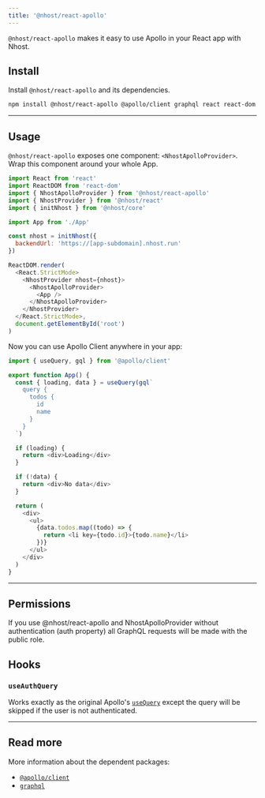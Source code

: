 ```yaml
---
title: '@nhost/react-apollo'
---
```


`@nhost/react-apollo` makes it easy to use Apollo in your React app with Nhost.

## Install

Install `@nhost/react-apollo` and its dependencies.

```sh
npm install @nhost/react-apollo @apollo/client graphql react react-dom
```

---

## Usage

`@nhost/react-apollo` exposes one component: `<NhostApolloProvider>`. Wrap this component around your whole App.

```js
import React from 'react'
import ReactDOM from 'react-dom'
import { NhostApolloProvider } from '@nhost/react-apollo'
import { NhostProvider } from '@nhost/react'
import { initNhost } from '@nhost/core'

import App from './App'

const nhost = initNhost({
  backendUrl: 'https://[app-subdomain].nhost.run'
})

ReactDOM.render(
  <React.StrictMode>
    <NhostProvider nhost={nhost}>
      <NhostApolloProvider>
        <App />
      </NhostApolloProvider>
    </NhostProvider>
  </React.StrictMode>,
  document.getElementById('root')
)
```

Now you can use Apollo Client anywhere in your app:

```js
import { useQuery, gql } from '@apollo/client'

export function App() {
  const { loading, data } = useQuery(gql`
    query {
      todos {
        id
        name
      }
    }
  `)

  if (loading) {
    return <div>Loading</div>
  }

  if (!data) {
    return <div>No data</div>
  }

  return (
    <div>
      <ul>
        {data.todos.map((todo) => {
          return <li key={todo.id}>{todo.name}</li>
        })}
      </ul>
    </div>
  )
}
```

---

## Permissions

If you use @nhost/react-apollo and NhostApolloProvider without authentication (auth property) all GraphQL requests will be made with the public role.

## Hooks

### `useAuthQuery`

Works exactly as the original Apollo's [`useQuery`](https://www.apollographql.com/docs/react/api/react/hooks/#usequery) except the query will be skipped if the user is not authenticated.

---

## Read more

More information about the dependent packages:

- [`@apollo/client`](https://www.npmjs.com/package/@apollo/client)
- [`graphql`](https://www.npmjs.com/package/graphql)
